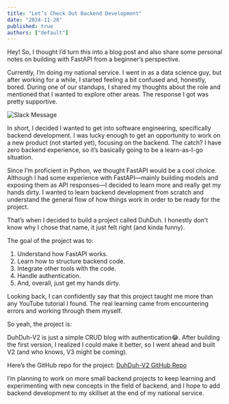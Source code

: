 ```yaml
---
title: "Let’s Check Out Backend Development"
date: "2024-11-28"
published: true
authors: ["default"]
---
```


Hey! So, I thought I’d turn this into a blog post and also share some personal notes on building with FastAPI from a beginner’s perspective.

Currently, I’m doing my national service. I went in as a data science guy, but after working for a while, I started feeling a bit confused and, honestly, bored. During one of our standups, I shared my thoughts about the role and mentioned that I wanted to explore other areas. The response I got was pretty supportive.

![Slack Message](/benedict.png)

In short, I decided I wanted to get into software engineering, specifically backend development. I was lucky enough to get an opportunity to work on a new product (not started yet), focusing on the backend. The catch? I have zero backend experience, so it’s basically going to be a learn-as-I-go situation.

Since I’m proficient in Python, we thought FastAPI would be a cool choice. Although I had some experience with FastAPI—mainly building models and exposing them as API responses—I decided to learn more and really get my hands dirty. I wanted to learn backend development from scratch and understand the general flow of how things work in order to be ready for the project.

That’s when I decided to build a project called DuhDuh. I honestly don’t know why I chose that name, it just felt right (and kinda funny).

The goal of the project was to:

1. Understand how FastAPI works.
2. Learn how to structure backend code.
3. Integrate other tools with the code.
4. Handle authentication.
5. And, overall, just get my hands dirty.

Looking back, I can confidently say that this project taught me more than any YouTube tutorial I found. The real learning came from encountering errors and working through them myself.

So yeah, the project is:

DuhDuh-V2 is just a simple CRUD blog with authentication😂. After building the first version, I realized I could make it better, so I went ahead and built V2 (and who knows, V3 might be coming).

Here’s the GitHub repo for the project: [DuhDuh-V2 GitHub Repo](https://github.com/benedictdebrah/DuhDuh-V2)

I’m planning to work on more small backend projects to keep learning and experimenting with new concepts in the field of backend, and I hope to add backend development to my skillset at the end of my national service.
